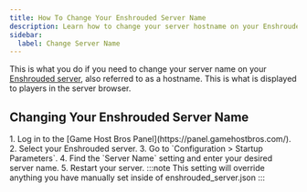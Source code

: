 ```yaml
---
title: How To Change Your Enshrouded Server Name
description: Learn how to change your server hostname on your Enshrouded dedicated server.
sidebar:
  label: Change Server Name
---
```


This is what you do if you need to change your server name on your [Enshrouded server](https://www.gamehostbros.com/enshrouded-server-hosting/), also referred to as a hostname. This is what is displayed to players in the server browser.

## Changing Your Enshrouded Server Name

<Steps>
1. Log in to the [Game Host Bros Panel](https://panel.gamehostbros.com/).
2. Select your Enshrouded server.
3. Go to `Configuration > Startup Parameters`.
4. Find the `Server Name` setting and enter your desired server name.
5. Restart your server.
</Steps>
:::note
This setting will override anything you have manually set inside of enshrouded_server.json
:::
